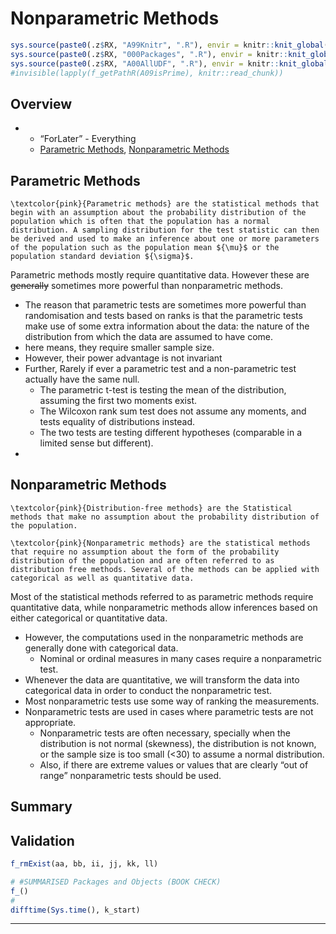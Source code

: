# Nonparametric Methods {#c18}

```r
sys.source(paste0(.z$RX, "A99Knitr", ".R"), envir = knitr::knit_global())
sys.source(paste0(.z$RX, "000Packages", ".R"), envir = knitr::knit_global())
sys.source(paste0(.z$RX, "A00AllUDF", ".R"), envir = knitr::knit_global())
#invisible(lapply(f_getPathR(A09isPrime), knitr::read_chunk))
```

## Overview

- 
  - "ForLater" - Everything
  - [Parametric Methods](#parametric-c18 "c18"), [Nonparametric Methods](#non-parametric-c18 "c18")

## Parametric Methods {#parametric-c18}

```definition
\textcolor{pink}{Parametric methods} are the statistical methods that begin with an assumption about the probability distribution of the population which is often that the population has a normal distribution. A sampling distribution for the test statistic can then be derived and used to make an inference about one or more parameters of the population such as the population mean ${\mu}$ or the population standard deviation ${\sigma}$.
```

Parametric methods mostly require quantitative data. However these are ~~generally~~ sometimes more powerful than nonparametric methods. 

- The reason that parametric tests are sometimes more powerful than randomisation and tests based on ranks is that the parametric tests make use of some extra information about the data: the nature of the distribution from which the data are assumed to have come. 
- \textcolor{pink}{Powerful} here means, they require smaller sample size.
- However, their power advantage is not invariant
- Further, Rarely if ever a parametric test and a non-parametric test actually have the same null. 
  - The parametric t-test is testing the mean of the distribution, assuming the first two moments exist.
  - The Wilcoxon rank sum test does not assume any moments, and tests equality of distributions instead. 
  - The two tests are testing different hypotheses (comparable in a limited sense but different).
- \textcolor{pink}{At large sample sizes, either of the parametric or the nonparametric tests work adequately.}


## Nonparametric Methods {#non-parametric-c18}

```definition
\textcolor{pink}{Distribution-free methods} are the Statistical methods that make no assumption about the probability distribution of the population.
```


```definition
\textcolor{pink}{Nonparametric methods} are the statistical methods that require no assumption about the form of the probability distribution of the population and are often referred to as distribution free methods. Several of the methods can be applied with categorical as well as quantitative data.
```

Most of the statistical methods referred to as parametric methods require quantitative data, while nonparametric methods allow inferences based on either categorical or quantitative data. 

- However, the computations used in the nonparametric methods are generally done with categorical data.
  - Nominal or ordinal measures in many cases require a nonparametric test.
- Whenever the data are quantitative, we will transform the data into categorical data in order to conduct the nonparametric test. 
- Most nonparametric tests use some way of ranking the measurements.
- Nonparametric tests are used in cases where parametric tests are not appropriate.
  - Nonparametric tests are often necessary, specially when the distribution is not normal (skewness), the distribution is not known, or the sample size is too small (<30) to assume a normal distribution. 
  - Also, if there are extreme values or values that are clearly "out of range" nonparametric tests should be used.








## Summary



## Validation {.unlisted .unnumbered .tabset .tabset-fade}

```r
f_rmExist(aa, bb, ii, jj, kk, ll)
```

```r
# #SUMMARISED Packages and Objects (BOOK CHECK)
f_()
#
difftime(Sys.time(), k_start)
```

****
